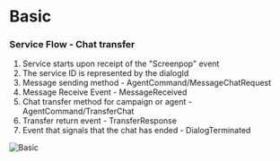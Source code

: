# Basic

### Service Flow - Chat transfer

1. Service starts upon receipt of the "Screenpop" event
2. The service ID is represented by the dialogId
3. Message sending method - AgentCommand/MessageChatRequest
4. Message Receive Event - MessageReceived
5. Chat transfer method for campaign or agent - AgentCommand/TransferChat
6. Transfer return event - TransferResponse
7. Event that signals that the chat has ended - DialogTerminated

![Basic](../../../assets/images/chat-transfer-flow.png)